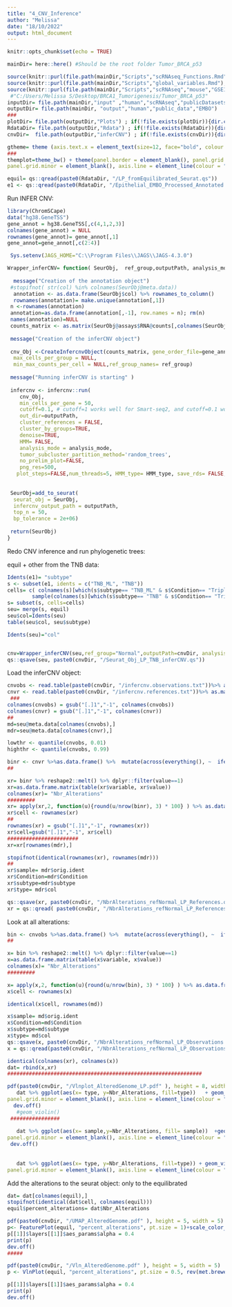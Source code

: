 ---
title: "4_CNV_Inference"
author: "Melissa"
date: "18/10/2022"
output: html_document
---

```{r setup, include=FALSE}
knitr::opts_chunk$set(echo = TRUE)
```


```{r}
mainDir= here::here() #Should be the root folder Tumor_BRCA_p53

source(knitr::purl(file.path(mainDir,"Scripts","scRNAseq_Functions.Rmd"), quiet=TRUE))
source(knitr::purl(file.path(mainDir,"Scripts","global_variables.Rmd"), quiet=TRUE))
source(knitr::purl(file.path(mainDir,"Scripts","scRNAseq","mouse","GSE161529","PC_informativity_Functions.Rmd"), quiet=TRUE))
 #"C:/Users/Melissa S/Desktop/BRCA1_Tumorigenesis/Tumor_BRCA_p53"
inputDir= file.path(mainDir,"input" ,"human","scRNAseq","publicDatasets","input_GSE161529")
outputDir= file.path(mainDir, "output","human","public_data","EMBO")
###
plotDir= file.path(outputDir,"Plots") ; if(!file.exists(plotDir)){dir.create(plotDir)}
RdataDir= file.path(outputDir,"Rdata") ; if(!file.exists(RdataDir)){dir.create(RdataDir)}
cnvDir=  file.path(outputDir,"inferCNV") ; if(!file.exists(cnvDir)){dir.create(cnvDir)}

gtheme= theme (axis.text.x = element_text(size=12, face="bold", colour = "black", angle = 0, hjust = 0.5),axis.text.y = element_text(size=12, face="bold", colour = "black"),legend.text = element_text(face = "bold", size = 12),text=element_text(size=14, face="bold", colour = "black"))
###
themplot=theme_bw() + theme(panel.border = element_blank(), panel.grid.major = element_blank(),
panel.grid.minor = element_blank(), axis.line = element_line(colour = "black"),axis.ticks.x=element_blank())
```

```{r}
equil= qs::qread(paste0(RdataDir, "/LP_fromEquilibrated_Seurat.qs"))
e1 <- qs::qread(paste0(RdataDir, "/Epithelial_EMBO_Processed_Annotated.qs"))
```

Run INFER CNV:
```{r}
library(ChromSCape)
data("hg38.GeneTSS")
gene_annot = hg38.GeneTSS[,c(4,1,2,3)]
colnames(gene_annot) = NULL
rownames(gene_annot)= gene_annot[,1]
gene_annot=gene_annot[,c(2:4)]
```

```{r}
 Sys.setenv(JAGS_HOME="C:\\Program Files\\JAGS\\JAGS-4.3.0")

Wrapper_inferCNV= function( SeurObj,  ref_group,outputPath, analysis_mode,HMM_type){
  
  message("Creation of the annotation object")
 #stopifnot( str(col) %in% colnames(SeurObj@meta.data))
  annotation <- as.data.frame(SeurObj$col) %>% rownames_to_column() 
  rownames(annotation)= make.unique(annotation[,1])
 n <-rownames(annotation)
 annotation=as.data.frame(annotation[,-1], row.names = n); rm(n)
 names(annotation)=NULL
 counts_matrix <- as.matrix(SeurObj@assays$RNA@counts[,colnames(SeurObj)]) 
 
 message("Creation of the inferCNV object")
 
 cnv_Obj <-CreateInfercnvObject(counts_matrix, gene_order_file=gene_annot, annotations_file=annotation,
  max_cells_per_group = NULL,
  min_max_counts_per_cell = NULL,ref_group_names= ref_group)
 
 message("Running inferCNV is starting" )
 
 infercnv <- infercnv::run(
    cnv_Obj,
    min_cells_per_gene = 50,
    cutoff=0.1, # cutoff=1 works well for Smart-seq2, and cutoff=0.1 works well for 10x Genomics
    out_dir=outputPath,
    cluster_references = FALSE,
    cluster_by_groups=TRUE, 
    denoise=TRUE,
    HMM= FALSE,
    analysis_mode = analysis_mode,
    tumor_subcluster_partition_method='random_trees',
    no_prelim_plot=FALSE,
    png_res=500,
   plot_steps=FALSE,num_threads=5, HMM_type= HMM_type, save_rds= FALSE, save_final_rds = TRUE)
 
  
 SeurObj=add_to_seurat(
  seurat_obj = SeurObj,
  infercnv_output_path = outputPath,
  top_n = 50,
  bp_tolerance = 2e+06)
 
 return(SeurObj)
}
```


Redo CNV inference and run phylogenetic trees:

equil + other from the TNB data:
```{r}
Idents(e1)= "subtype"
s <- subset(e1, idents = c("TNB_ML", "TNB"))
cells= c( colnames(s)[which(s$subtype== "TNB_ML" & s$Condition== "Triple negative (BRCA1) tumor")],
        sample(colnames(s)[which(s$subtype== "TNB" & s$Condition== "Triple negative (BRCA1) tumor")], 2000))
s= subset(s, cells=cells)
seu= merge(s, equil)
seu$col=Idents(seu)
table(seu$col, seu$subtype)
```

```{r}
Idents(seu)="col"


cnv=Wrapper_inferCNV(seu,ref_group="Normal",outputPath=cnvDir, analysis_mode="samples",HMM_type="i3") 
qs::qsave(seu, paste0(cnvDir, "/Seurat_Obj_LP_TNB_inferCNV.qs"))
```

Load the inferCNV object:
```{r}
cnvobs <- read.table(paste0(cnvDir, "/infercnv.observations.txt"))%>% as.matrix()
cnvr <- read.table(paste0(cnvDir, "/infercnv.references.txt"))%>% as.matrix()
 ###
colnames(cnvobs) = gsub("[.]1","-1", colnames(cnvobs))
colnames(cnvr) = gsub("[.]1","-1", colnames(cnvr))
##
md=seu@meta.data[colnames(cnvobs),]
mdr=seu@meta.data[colnames(cnvr),]
```

```{r}
lowthr <- quantile(cnvobs, 0.01)
highthr <- quantile(cnvobs, 0.99)
```

```{r}
binr <- cnvr %>%as.data.frame() %>%  mutate(across(everything(), ~  ifelse(. <=  lowthr, -1, ifelse(. >=  highthr, 1, 0)))) %>% abs()
##

xr= binr %>% reshape2::melt() %>% dplyr::filter(value==1)
xr=as.data.frame.matrix(table(xr$variable, xr$value))
colnames(xr)= "Nbr_Alterations"
#########
xr= apply(xr,2, function(u){round(u/nrow(binr), 3) * 100} ) %>% as.data.frame()
xr$cell <- rownames(xr)
##
rownames(xr) = gsub("[.]1","-1", rownames(xr))
xr$cell=gsub("[.]1","-1", xr$cell)
#######################
xr=xr[rownames(mdr),]

stopifnot(identical(rownames(xr), rownames(mdr)))
##
xr$sample= mdr$orig.ident
xr$Condition=mdr$Condition
xr$subtype=mdr$subtype
xr$type= mdr$col

qs::qsave(xr, paste0(cnvDir, "/NbrAlterations_refNormal_LP_References.qs"))
xr = qs::qread( paste0(cnvDir, "/NbrAlterations_refNormal_LP_References.qs"))
```


Look at all alterations:
```{r}
bin <- cnvobs %>%as.data.frame() %>%  mutate(across(everything(), ~  ifelse(. <=  lowthr, -1, ifelse(. >=  highthr, 1, 0)))) %>% abs()
##

x= bin %>% reshape2::melt() %>% dplyr::filter(value==1)
x=as.data.frame.matrix(table(x$variable, x$value))
colnames(x)= "Nbr_Alterations"
#########

x= apply(x,2, function(u){round(u/nrow(bin), 3) * 100} ) %>% as.data.frame()
x$cell <- rownames(x)

identical(x$cell, rownames(md))

x$sample= md$orig.ident
x$Condition=md$Condition
x$subtype=md$subtype
x$type= md$col
qs::qsave(x, paste0(cnvDir, "/NbrAlterations_refNormal_LP_Observations.qs"))
x = qs::qread(paste0(cnvDir, "/NbrAlterations_refNormal_LP_Observations.qs"))
```

```{r}
identical(colnames(xr), colnames(x))
dat= rbind(x,xr) 
###############################################################

pdf(paste0(cnvDir, "/Vlnplot_AlteredGenome_LP.pdf" ), height = 8, width = 8)
   dat %>% ggplot(aes(x= type, y=Nbr_Alterations, fill=type))   + geom_boxplot(width = 0.05) + theme_bw()+ geom_jitter(aes(color=type), size=2, alpha=0.4) + scale_color_manual(values=rev(met.brewer(name="Egypt",n=length(unique(dat$type)),type="discrete"))[c(2,1,3,4)]) + theme(legend.position = "none")  + theme(panel.border = element_blank(), panel.grid.major = element_blank(),
panel.grid.minor = element_blank(), axis.line = element_line(colour = "black"))+ stat_compare_means(label = "p.signif", method = "wilcox.test", ref.group = "Normal",aes(label=..p.adj..), alternative="greater") + scale_fill_manual(values=rev(met.brewer(name="Egypt",n=length(unique(dat$type)),type="discrete"))[c(2,1,3,4)]) 
  dev.off()
   #geom_violin() 
 ################
  
   dat %>% ggplot(aes(x= sample,y=Nbr_Alterations, fill= sample))  +geom_boxplot(width = 0.05) + theme_bw()+ geom_jitter(color="black", size=1, alpha=0.4) + theme(legend.position = "none") + ylab("% Altered genome") + theme(panel.border = element_blank(), panel.grid.major = element_blank(),
panel.grid.minor = element_blank(), axis.line = element_line(colour = "black")) + scale_fill_manual(values=rev(met.brewer(name="Thomas",n=length(unique(dat$sample)),type="continuous"))) + coord_flip()
 dev.off()
 
 
   dat %>% ggplot(aes(x= type, y=Nbr_Alterations, fill=type)) + geom_violin()   + theme_bw() + theme(legend.position = "none") + ylab("% Altered genome") + theme(panel.border = element_blank(), panel.grid.major = element_blank(),
panel.grid.minor = element_blank(), axis.line = element_line(colour = "black"))+ stat_compare_means(label = "p.signif", method = "wilcox.test", ref.group = "Normal",aes(label=..p.adj..)) + scale_fill_manual(values=rev(met.brewer(name="Egypt",n=length(unique(dat$type)),type="discrete"))[2,1,3,4])
```

Add the alterations to the seurat object: only to the equilibrated 
```{r}
dat= dat[colnames(equil),]
stopifnot(identical(dat$cell, colnames(equil)))
equil$percent_alterations= dat$Nbr_Alterations

pdf(paste0(cnvDir, "/UMAP_AlteredGenome.pdf" ), height = 5, width = 5)
p<- FeaturePlot(equil, "percent_alterations", pt.size = 1)+scale_color_viridis(option="B",limits = c(0.3, 10), na.value= "grey",direction=-1) 
p[[1]]$layers[[1]]$aes_params$alpha = 0.4
print(p)
dev.off()
#####

pdf(paste0(cnvDir, "/Vln_AlteredGenome.pdf" ), height = 5, width = 5)
p <- VlnPlot(equil, "percent_alterations", pt.size = 0.5, rev(met.brewer(name="Egypt",n=4,type="discrete"))[c(2,1)])+scale_color_viridis(option="B",limits = c(0.3, 10), na.value= "grey",direction=-1) + NoLegend()

p[[1]]$layers[[1]]$aes_params$alpha = 0.4
print(p)
dev.off()
```

